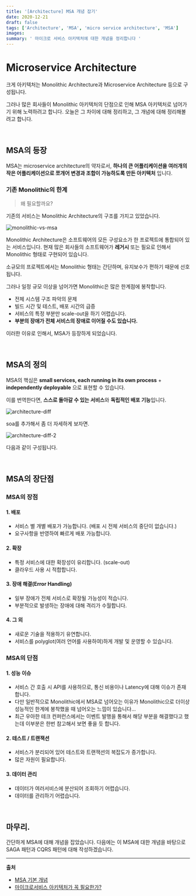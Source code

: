 ```yaml
---
title: '[Architecture] MSA 개념 잡기'
date: 2020-12-21
draft: false
tags: ['Architecture', 'MSA', 'micro service architecture', 'MSA']
images:
summary: ' 마이크로 서비스 아키텍처에 대한 개념을 정리합니다 '
---
```


# Microservice Architecture

크게 아키텍처는 Monolithic Architecture과 Microservice Architecture 등으로 구성됩니다.

그러나 많은 회사들이 Monolithic 아키텍처의 단점으로 인해 MSA 아키텍처로 넘어가기 위해 노력하려고 합니다. 오늘은 그 차이에 대해 정리하고, 그 개념에 대해 정리해볼려고 합니다.

<br />

## MSA의 등장

MSA는 microservice architecture의 약자로서, **하나의 큰 어플리케이션을 여러개의 작은 어플리케이션으로 쪼개어 변경과 조합이 가능하도록 만든 아키텍처** 입니다.

### 기존 Monolithic의 한계

> 왜 필요할까요?

기존의 서비스는 Monolithic Architecture의 구조를 가지고 있었습니다.

![monolithic-vs-msa](https://user-images.githubusercontent.com/42582516/102787038-cebc0d80-43e3-11eb-9a67-829adb6ebe51.png)

Monolithic Architecture은 소프트웨어의 모든 구성요소가 한 프로젝트에 통합되어 있는 서비스입니다. 현재 많은 회사들의 소프트웨어가 **레거시** 또는 필요로 인해서 Monolithic 형태로 구현되어 있습니다.

소규모의 프로젝트에서는 Monolithic 형태는 간단하며, 유지보수가 편하기 때문에 선호됩니다.

그러나 일정 규모 이상을 넘어가면 Monolithic은 많은 한계점에 봉착합니다.

- 전체 시스템 구조 파악의 문제
- 빌드 시간 및 테스트, 배포 시간의 급증
- 서비스의 특정 부분만 scale-out을 하기 어렵습니다.
- **부분의 장애가 전체 서비스의 장애로 이어질 수도 있습니다.**

이러한 이유로 인해서, MSA가 등장하게 되었습니다.

<br />

## MSA의 정의

MSA의 핵심은 **small services, each running in its own process** + **independently deployable** 으로 표현할 수 있습니다.

이를 번역한다면, **스스로 돌아갈 수 있는 서비스**와 **독립적인 배포 기능**입니다.

![architecture-diff](https://user-images.githubusercontent.com/42582516/102787740-e8118980-43e4-11eb-8760-c52424630810.png)

soa를 추가해서 좀 더 자세하게 보자면.

![architecture-diff-2](https://user-images.githubusercontent.com/42582516/102787984-4474a900-43e5-11eb-8a27-4e60f3aecfca.png)

다음과 같이 구성됩니다.

<br />

## MSA의 장단점

### MSA의 장점

#### 1. 배포

- 서비스 별 개별 배포가 가능합니다. (배포 시 전체 서비스의 중단이 없습니다.)
- 요구사항을 반영하여 빠르게 배포 가능합니다.

#### 2. 확장

- 특정 서비스에 대한 확장성이 유리합니다. (scale-out)
- 클라우드 사용 시 적합합니다.

#### 3. 장애 해결(Error Handling)

- 일부 장애가 전체 서비스로 확장될 가능성이 적습니다.
- 부분적으로 발생하는 장애에 대해 격리가 수월합니다.

#### 4. 그 외

- 새로운 기술을 적용하기 유연합니다.
- 서비스를 polyglot(여러 언어를 사용하여)하게 개발 및 운영할 수 있습니다.

### MSA의 단점

#### 1. 성능 이슈

- 서비스 간 호출 시 API를 사용하므로, 통신 비용이나 Latency에 대해 이슈가 존재합니다.
- 다만 일반적으로 Monolithic에서 MSA로 넘어오는 이유가 Monolithic으로 더이상 성능적인 한계에 봉착했을 때 넘어오는 느낌이 있습니다...
- 최근 우아한 테크 컨퍼런스에서는 이벤트 발행을 통해서 해당 부분을 해결했다고 했는데 이부분은 한번 참고해서 보면 좋을 듯 합니다.

#### 2. 테스트 / 트랜잭션

- 서비스가 분리되어 있어 테스트와 트랜잭션의 복잡도가 증가합니다.
- 많은 자원이 필요합니다.

#### 3. 데이터 관리

- 데이터가 여러서비스에 분산되어 조회하기 어렵습니다.
- 데이터를 관리하기 어렵습니다.

<br />

## 마무리.

간단하게 MSA에 대해 개념을 잡았습니다. 다음에는 이 MSA에 대한 개념을 바탕으로 SAGA 패턴과 CQRS 패턴에 대해 작성하겠습니다.

---

**출처**

- [MSA 기본 개념](https://velog.io/@tedigom/MSA-%EC%A0%9C%EB%8C%80%EB%A1%9C-%EC%9D%B4%ED%95%B4%ED%95%98%EA%B8%B0-1-MSA%EC%9D%98-%EA%B8%B0%EB%B3%B8-%EA%B0%9C%EB%85%90-3sk28yrv0e)
- [마이크로서비스 아키텍처가 꼭 필요한가?](https://www.samsungsds.com/kr/insights/msa.html)
